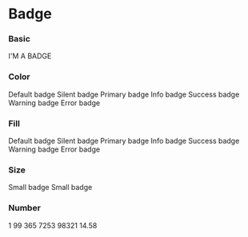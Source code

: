 
<Meta title="Components/Notify/Badge" component={Badge} />

# Badge

<Props of={Badge} />

### Basic

<Preview>
    <Story name="basic">
        <Badge>I'M A BADGE</Badge>
    </Story>
</Preview>

### Color

<Preview>
    <Story name="color">
        <React.Fragment>
            <Paragraph>
                <Badge>Default badge</Badge>
            </Paragraph>
            <Paragraph>
                <Badge color="silent">Silent badge</Badge>
            </Paragraph>
            <Paragraph>
                <Badge color="primary">Primary badge</Badge>
            </Paragraph>
            <Paragraph>
                <Badge color="info">Info badge</Badge>
            </Paragraph>
            <Paragraph>
                <Badge color="success">Success badge</Badge>
            </Paragraph>
            <Paragraph>
                <Badge color="warning">Warning badge</Badge>
            </Paragraph>
            <Paragraph spacing="none">
                <Badge color="error">Error badge</Badge>
            </Paragraph>
        </React.Fragment>
    </Story>
</Preview>

### Fill

<Preview>
    <Story name="fill">
        <React.Fragment>
            <Paragraph>
                <Badge fill>Default badge</Badge>
            </Paragraph>
            <Paragraph>
                <Badge fill color="silent">
                    Silent badge
                </Badge>
            </Paragraph>
            <Paragraph>
                <Badge fill color="primary">
                    Primary badge
                </Badge>
            </Paragraph>
            <Paragraph>
                <Badge fill color="info">
                    Info badge
                </Badge>
            </Paragraph>
            <Paragraph>
                <Badge fill color="success">
                    Success badge
                </Badge>
            </Paragraph>
            <Paragraph>
                <Badge fill color="warning">
                    Warning badge
                </Badge>
            </Paragraph>
            <Paragraph spacing="none">
                <Badge fill color="error">
                    Error badge
                </Badge>
            </Paragraph>
        </React.Fragment>
    </Story>
</Preview>

### Size

<Preview>
    <Story name="size">
        <React.Fragment>
            <Paragraph>
                <Badge size="small">Small badge</Badge>
            </Paragraph>
            <Paragraph spacing="none">
                <Badge fill size="small">
                    Small badge
                </Badge>
            </Paragraph>
        </React.Fragment>
    </Story>
</Preview>

### Number

<Preview>
    <Story name="number">
        <React.Fragment>
            <Paragraph>
                <Badge fill number>
                    1
                </Badge>
            </Paragraph>
            <Paragraph>
                <Badge fill number color="primary">
                    99
                </Badge>
            </Paragraph>
            <Paragraph>
                <Badge fill number color="info">
                    365
                </Badge>
            </Paragraph>
            <Paragraph>
                <Badge fill number color="success">
                    7253
                </Badge>
            </Paragraph>
            <Paragraph>
                <Badge fill number color="warning">
                    98321
                </Badge>
            </Paragraph>
            <Paragraph>
                <Badge fill number color="error">
                    14.58
                </Badge>
            </Paragraph>
        </React.Fragment>
    </Story>
</Preview>
